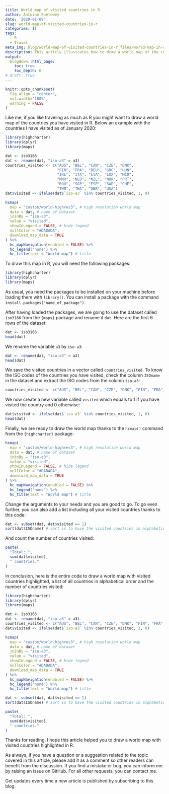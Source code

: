 ```yaml
---
title: World map of visited countries in R
author: Antoine Soetewey
date: '2020-01-09'
slug: world-map-of-visited-countries-in-r
categories: []
tags:
  - R
  - Travel
meta_img: blog/world-map-of-visited-countries-in-r_files/world-map-in-r.png
description: This article illustrates how to draw a world map of the countries you have visited in R. This world map can also be used to highlight some specific countries.
output:
  blogdown::html_page:
    toc: true
    toc_depth: 6
# draft: true
---
```


```r
knitr::opts_chunk$set(
  fig.align = "center",
  out.width='100%',
  warning = FALSE
)
```

Like me, if you like traveling as much as R you might want to draw a world map of the countries you have visited in R. Below an example with the countries I have visited as of January 2020:

```r
library(highcharter)
library(dplyr)
library(maps)
```

```r
dat <- iso3166
dat <- rename(dat, "iso-a3" = a3)
countries_visited <- c("AUS", "BEL", "CAN", "CZE", "DNK",
                       "FIN", "FRA", "DEU", "GRC", "HUN",
                       "IRL", "ITA", "LVA", "LUX", "MCO",
                       "MMR", "NLD", "NZL", "NOR", "PRT",
                       "ROU", "SGP", "ESP", "SWE", "CHE",
                       "TWN", "THA", "GBR", "USA")
dat$visited <- ifelse(dat$`iso-a3` %in% countries_visited, 1, 0)

hcmap(
  map = "custom/world-highres3", # high resolution world map
  data = dat, # name of dataset
  joinBy = "iso-a3",
  value = "visited",
  showInLegend = FALSE, # hide legend
  nullColor = "#DADADA",
  download_map_data = TRUE
) %>%
  hc_mapNavigation(enabled = FALSE) %>%
  hc_legend("none") %>%
  hc_title(text = "World map") # title
```

To draw this map in R, you will need the following packages:

```r
library(highcharter)
library(dplyr)
library(maps)
```

As usual, you need the packages to be installed on your machine before loading them with `library()`. You can install a package with the command `install.packages("name_of_package")`.

After having loaded the packages, we are going to use the dataset called `iso3166` from the `{maps}` package and rename it `dat`. Here are the first 6 rows of the dataset:

```r
dat <- iso3166
head(dat)
```

We rename the variable `a3` by `iso-a3`:

```r
dat <- rename(dat, "iso-a3" = a3)
head(dat)
```

We save the visited countries in a vector called `countries_visited`. To know the ISO codes of the countries you have visited, check the column `ISOname` in the dataset and extract the ISO codes from the column `iso-a3`:

```r
countries_visited <- c("AUS", "BEL", "CAN", "CZE", "DNK", "FIN", "FRA", "DEU", "GRC", "HUN", "IRL", "ITA", "LVA", "LUX", "MCO", "MMR", "NLD", "NZL", "NOR", "PRT", "ROU", "SGP", "ESP", "SWE", "CHE", "TWN", "THA", "GBR", "USA")
```

We now create a new variable called `visited` which equals to 1 if you have visited the country and 0 otherwise:

```r
dat$visited <- ifelse(dat$`iso-a3` %in% countries_visited, 1, 0)
head(dat)
```

Finally, we are ready to draw the world map thanks to the `hcmap()` command from the `{highcharter}` package:

```r
hcmap(
  map = "custom/world-highres3", # high resolution world map
  data = dat, # name of dataset
  joinBy = "iso-a3",
  value = "visited",
  showInLegend = FALSE, # hide legend
  nullColor = "#DADADA",
  download_map_data = TRUE
) %>%
  hc_mapNavigation(enabled = FALSE) %>%
  hc_legend("none") %>%
  hc_title(text = "World map") # title
```

Change the arguments to your needs and you are good to go. To go even further, you can also add a list including all your visited countries thanks to this code:

```r
dat <- subset(dat, dat$visited == 1)
sort(dat$ISOname) # sort is to have the visited countries in alphabetical order
```

And count the number of countries visited:

```r
paste(
  "Total: ",
  sum(dat$visited),
  " countries."
)
```

In conclusion, here is the entire code to draw a world map with visited countries highlighted, a list of all countries in alphabetical order and the number of countries visited:

```r
library(highcharter)
library(dplyr)
library(maps)

dat <- iso3166
dat <- rename(dat, "iso-a3" = a3)
countries_visited <- c("AUS", "BEL", "CAN", "CZE", "DNK", "FIN", "FRA", "DEU", "GRC", "HUN", "IRL", "ITA", "LVA", "LUX", "MCO", "MMR", "NLD", "NZL", "NOR", "PRT", "ROU", "SGP", "ESP", "SWE", "CHE", "TWN", "THA", "GBR", "USA")
dat$visited <- ifelse(dat$`iso-a3` %in% countries_visited, 1, 0)

hcmap(
  map = "custom/world-highres3", # high resolution world map
  data = dat, # name of dataset
  joinBy = "iso-a3",
  value = "visited",
  showInLegend = FALSE, # hide legend
  nullColor = "#DADADA",
  download_map_data = TRUE
) %>%
  hc_mapNavigation(enabled = FALSE) %>%
  hc_legend("none") %>%
  hc_title(text = "World map") # title

dat <- subset(dat, dat$visited == 1)
sort(dat$ISOname) # sort is to have the visited countries in alphabetical order

paste(
  "Total: ",
  sum(dat$visited),
  " countries."
)
```

Thanks for reading. I hope this article helped you to draw a world map with visited countries highlighted in R.

As always, if you have a question or a suggestion related to the topic covered in this article, please add it as a comment so other readers can benefit from the discussion. If you find a mistake or bug, you can inform me by raising an issue on GitHub. For all other requests, you can contact me.

Get updates every time a new article is published by subscribing to this blog.
